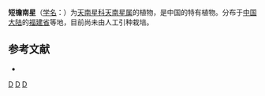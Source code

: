 {{Speciesbox 
| genus = Arisaema
| species = brachyspathum
| authority = [[早田文藏|Hayata]]
}}
'''短檐南星'''（[[学名|学名]]：{{lang|la|''Arisaema brachyspathum''}}）为[[天南星科|天南星科]][[天南星属|天南星属]]的植物，是中国的特有植物。分布于[[中国大陆|中国大陆]]的[[福建省|福建省]]等地，目前尚未由人工引种栽培。

== 参考文献 ==
<div class="references-small">
* {{cite web| url =http://www.bioinfo.cn/db05/KmzwSpecies.php?action=view&id=806| title =短檐南星| work =《中国高等植物数据库全库》| publisher =中国科学院微生物研究所| author =昆明植物研究所| accessdate =2009-02-21| deadurl =yes| archiveurl =https://web.archive.org/web/20160305080552/http://www.bioinfo.cn/db05/KmzwSpecies.php?action=view&id=806| archivedate =2016-03-05}}
</div>
{{Taxonbar|from=Q15225189}}

{{DEFAULTSORT:Arisaema brachyspathum}}
[[Category:天南星属|D]]
[[Category:中国特有植物|D]]
[[Category:福建植物|D]]